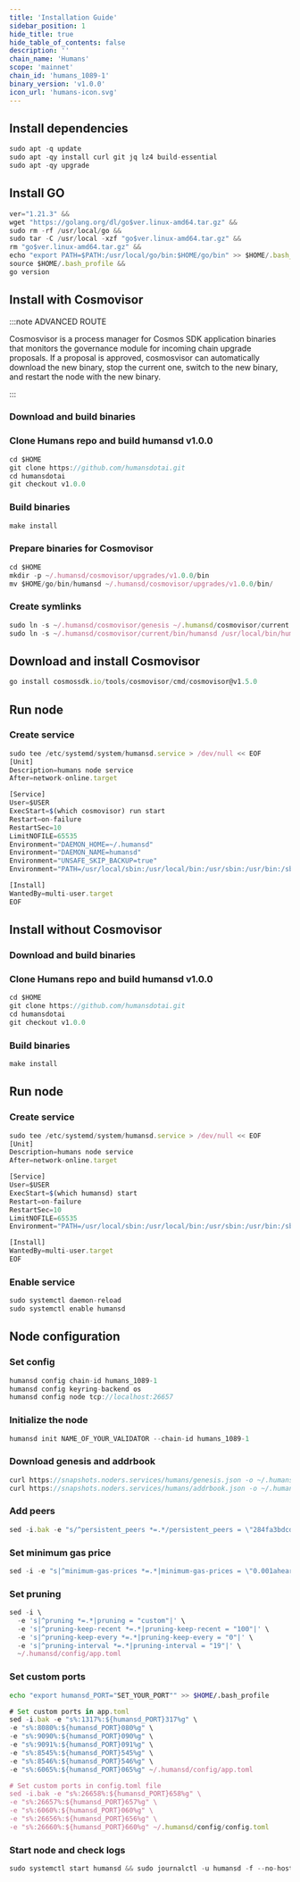 ```yaml
---
title: 'Installation Guide'
sidebar_position: 1
hide_title: true
hide_table_of_contents: false
description: ''
chain_name: 'Humans'
scope: 'mainnet'
chain_id: 'humans_1089-1'
binary_version: 'v1.0.0'
icon_url: 'humans-icon.svg'
---
```



<PageTitle
  iconUrl="img/humans-icon.svg"
  title="Humans Installation Guide"
  chainId="humans_1089-1"
  version="v1.0.0"
/>

## Install dependencies

```js
sudo apt -q update
sudo apt -qy install curl git jq lz4 build-essential
sudo apt -qy upgrade
```

## Install GO

```js
ver="1.21.3" &&
wget "https://golang.org/dl/go$ver.linux-amd64.tar.gz" &&
sudo rm -rf /usr/local/go &&
sudo tar -C /usr/local -xzf "go$ver.linux-amd64.tar.gz" &&
rm "go$ver.linux-amd64.tar.gz" &&
echo "export PATH=$PATH:/usr/local/go/bin:$HOME/go/bin" >> $HOME/.bash_profile &&
source $HOME/.bash_profile &&
go version
```

## Install with Cosmovisor

:::note ADVANCED ROUTE

Cosmosvisor is a process manager for Cosmos SDK application binaries that monitors the governance module for incoming chain upgrade proposals. If a proposal is approved, cosmosvisor can automatically download the new binary, stop the current one, switch to the new binary, and restart the node with the new binary.

:::

### Download and build binaries

### Clone Humans repo and build humansd v1.0.0

```js
cd $HOME
git clone https://github.com/humansdotai.git
cd humansdotai
git checkout v1.0.0
```

### Build binaries

```js
make install
```

### Prepare binaries for Cosmovisor

```js
cd $HOME
mkdir -p ~/.humansd/cosmovisor/upgrades/v1.0.0/bin
mv $HOME/go/bin/humansd ~/.humansd/cosmovisor/upgrades/v1.0.0/bin/
```

### Create symlinks

```js
sudo ln -s ~/.humansd/cosmovisor/genesis ~/.humansd/cosmovisor/current -f
sudo ln -s ~/.humansd/cosmovisor/current/bin/humansd /usr/local/bin/humansd -f
```

## Download and install Cosmovisor

```js
go install cosmossdk.io/tools/cosmovisor/cmd/cosmovisor@v1.5.0
```

## Run node

### Create service

```js
sudo tee /etc/systemd/system/humansd.service > /dev/null << EOF
[Unit]
Description=humans node service
After=network-online.target

[Service]
User=$USER
ExecStart=$(which cosmovisor) run start
Restart=on-failure
RestartSec=10
LimitNOFILE=65535
Environment="DAEMON_HOME=~/.humansd"
Environment="DAEMON_NAME=humansd"
Environment="UNSAFE_SKIP_BACKUP=true"
Environment="PATH=/usr/local/sbin:/usr/local/bin:/usr/sbin:/usr/bin:/sbin:/bin:/usr/games:/usr/local/games:/snap/bin:~/.humansd/cosmovisor/current/bin"

[Install]
WantedBy=multi-user.target
EOF
```

## Install without Cosmovisor

### Download and build binaries

### Clone Humans repo and build humansd v1.0.0

```js
cd $HOME
git clone https://github.com/humansdotai.git
cd humansdotai
git checkout v1.0.0
```

### Build binaries

```js
make install
```

## Run node

### Create service

```js
sudo tee /etc/systemd/system/humansd.service > /dev/null << EOF
[Unit]
Description=humans node service
After=network-online.target

[Service]
User=$USER
ExecStart=$(which humansd) start
Restart=on-failure
RestartSec=10
LimitNOFILE=65535
Environment="PATH=/usr/local/sbin:/usr/local/bin:/usr/sbin:/usr/bin:/sbin:/bin:/usr/games:/usr/local/games:/snap/bin"

[Install]
WantedBy=multi-user.target
EOF
```

### Enable service

```js
sudo systemctl daemon-reload
sudo systemctl enable humansd
```

## Node configuration

### Set config

```js
humansd config chain-id humans_1089-1
humansd config keyring-backend os
humansd config node tcp://localhost:26657
```

### Initialize the node

```js
humansd init NAME_OF_YOUR_VALIDATOR --chain-id humans_1089-1
```

### Download genesis and addrbook

```js
curl https://snapshots.noders.services/humans/genesis.json -o ~/.humansd/config/genesis.json
curl https://snapshots.noders.services/humans/addrbook.json -o ~/.humansd/config/addrbook.json
```

### Add peers

```js
sed -i.bak -e "s/^persistent_peers *=.*/persistent_peers = \"284fa3bdcdfd0d5aba7047db88f26d7a8ef38ed7@humans-rpc.noders.services:18456\"/" ~/.humansd/config/config.toml
```

### Set minimum gas price

```js
sed -i -e "s|^minimum-gas-prices *=.*|minimum-gas-prices = \"0.001aheart\"|" ~/.humansd/config/app.toml
```

### Set pruning

```js
sed -i \
  -e 's|^pruning *=.*|pruning = "custom"|' \
  -e 's|^pruning-keep-recent *=.*|pruning-keep-recent = "100"|' \
  -e 's|^pruning-keep-every *=.*|pruning-keep-every = "0"|' \
  -e 's|^pruning-interval *=.*|pruning-interval = "19"|' \
  ~/.humansd/config/app.toml
```

### Set custom ports

```bash
echo "export humansd_PORT="SET_YOUR_PORT"" >> $HOME/.bash_profile
```

```js
# Set custom ports in app.toml
sed -i.bak -e "s%:1317%:${humansd_PORT}317%g" \
-e "s%:8080%:${humansd_PORT}080%g" \
-e "s%:9090%:${humansd_PORT}090%g" \
-e "s%:9091%:${humansd_PORT}091%g" \
-e "s%:8545%:${humansd_PORT}545%g" \
-e "s%:8546%:${humansd_PORT}546%g" \
-e "s%:6065%:${humansd_PORT}065%g" ~/.humansd/config/app.toml

# Set custom ports in config.toml file
sed -i.bak -e "s%:26658%:${humansd_PORT}658%g" \
-e "s%:26657%:${humansd_PORT}657%g" \
-e "s%:6060%:${humansd_PORT}060%g" \
-e "s%:26656%:${humansd_PORT}656%g" \
-e "s%:26660%:${humansd_PORT}660%g" ~/.humansd/config/config.toml
```

### Start node and check logs

```js
sudo systemctl start humansd && sudo journalctl -u humansd -f --no-hostname -o cat
```
